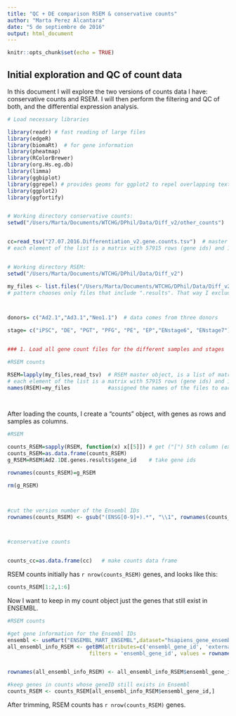 ---
title: "QC + DE comparison RSEM & conservative counts"
author: "Marta Perez Alcantara"
date: "5 de septiembre de 2016"
output: html_document
---

```{r setup, include=FALSE}
knitr::opts_chunk$set(echo = TRUE)
```

## Initial exploration and QC of count data

In this document I will explore the two versions of counts data I have: conservative counts and RSEM. I will then perform the filtering and QC of both, and the differential expression analysis.

```{r loading files, include=FALSE}

# Load necessary libraries

library(readr) # fast reading of large files
library(edgeR)
library(biomaRt)  # for gene information
library(pheatmap)
library(RColorBrewer)
library(org.Hs.eg.db)
library(limma)
library(ggbiplot)
library(ggrepel) # provides geoms for ggplot2 to repel overlapping text labels.
library(ggplot2)
library(ggfortify)


# Working directory conservative counts:
setwd("/Users/Marta/Documents/WTCHG/DPhil/Data/Diff_v2/other_counts")


cc=read_tsv("27.07.2016.Differentiation_v2.gene.counts.tsv")  # master object, is a list of matrices (24 elements, 1 per sample)
# each element of the list is a matrix with 57915 rows (gene ids) and 17 columns (gene id, length, counts, TPM, etc)


# Working directory RSEM:
setwd("/Users/Marta/Documents/WTCHG/DPhil/Data/Diff_v2")

my_files <- list.files("/Users/Marta/Documents/WTCHG/DPhil/Data/Diff_v2",pattern=".results")   # creates list of files to import, containing gene-level count data (RSEM)
# pattern chooses only files that include ".results". That way I exclude directories I have under my folder "Diff_v2".



donors= c("Ad2.1","Ad3.1","Neo1.1")  # data comes from three donors

stage= c("iPSC", "DE", "PGT", "PFG", "PE", "EP","ENstage6", "ENstage7") # 8 stages


### 1. Load all gene count files for the different samples and stages

#RSEM counts

RSEM=lapply(my_files,read_tsv)  # RSEM master object, is a list of matrices (24 elements, 1 per sample)
# each element of the list is a matrix with 57915 rows (gene ids) and 17 columns (gene id, length, counts, TPM, etc)
names(RSEM)=my_files            #assigned the names of the files to each matrix

 

```
After loading the counts, I create a "counts" object, with genes as rows and samples as columns. 


```{r count object, echo=FALSE}

#RSEM 

counts_RSEM=sapply(RSEM, function(x) x[[5]]) # get ("[") 5th column (expected_counts) of each element in "counts" (list of matrices) and combine as matrix
counts_RSEM=as.data.frame(counts_RSEM)
g_RSEM=RSEM$Ad2.1DE.genes.results$gene_id    # take gene ids

rownames(counts_RSEM)=g_RSEM

rm(g_RSEM)



#cut the version number of the Ensembl IDs
rownames(counts_RSEM) <- gsub("(ENSG[0-9]+).*", "\\1", rownames(counts_RSEM)) # cut everything after the dot



#conservative counts


counts_cc=as.data.frame(cc)   # make counts data frame


```
RSEM counts initially has `r nrow(counts_RSEM)` genes, and looks like this: 
```{r RSEM counts, echo=FALSE, tidy=TRUE}

counts_RSEM[1:2,1:6]

```

Now I want to keep in my count object just the genes that still exist in ENSEMBL.

```{r ENSEMBL trimming, echo=FALSE}

#RSEM counts

#get gene information for the Ensembl IDs
ensembl <- useMart("ENSEMBL_MART_ENSEMBL",dataset="hsapiens_gene_ensembl",host="www.ensembl.org")
all_ensembl_info_RSEM <- getBM(attributes=c('ensembl_gene_id', 'external_gene_name', 'gene_biotype', 'chromosome_name'),
                          filters = 'ensembl_gene_id', values = rownames(counts_RSEM), mart = ensembl)


rownames(all_ensembl_info_RSEM) <- all_ensembl_info_RSEM$ensembl_gene_id

#keep genes in counts whose geneID still exists in Ensembl
counts_RSEM <- counts_RSEM[all_ensembl_info_RSEM$ensembl_gene_id,] 


```
After trimming, RSEM counts has `r nrow(counts_RSEM)` genes.

